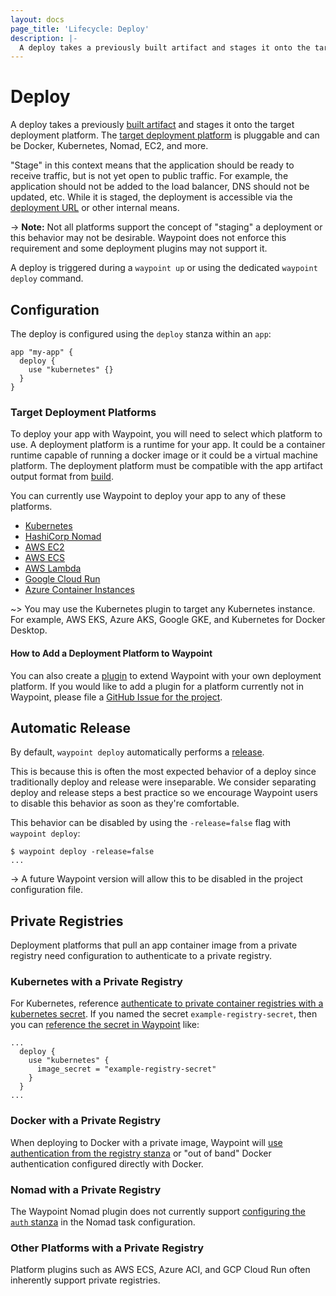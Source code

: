 ```yaml
---
layout: docs
page_title: 'Lifecycle: Deploy'
description: |-
  A deploy takes a previously built artifact and stages it onto the target deployment platform. The target deployment platform is pluggable and can be Docker, Kubernetes, Nomad, EC2, and more.
---
```


# Deploy

A deploy takes a previously [built artifact](/waypoint/docs/lifecycle/build) and stages it onto the target deployment platform. The [target deployment platform](#target-deployment-platforms) is pluggable and can be Docker, Kubernetes, Nomad, EC2, and more.

"Stage" in this context means that the application should be ready to receive
traffic, but is not yet open to public traffic. For example, the application
should not be added to the load balancer, DNS should not be updated, etc.
While it is staged, the deployment is accessible via the
[deployment URL](/waypoint/docs/url#per-deployment-urls) or other internal means.

-> **Note:** Not all platforms support the concept of "staging" a deployment or this
behavior may not be desirable. Waypoint does not enforce this requirement
and some deployment plugins may not support it.

A deploy is triggered during a `waypoint up` or using the dedicated
`waypoint deploy` command.

## Configuration

The deploy is configured using the `deploy` stanza within an `app`:

```hcl
app "my-app" {
  deploy {
    use "kubernetes" {}
  }
}
```

### Target Deployment Platforms

To deploy your app with Waypoint, you will need to select which platform to use.
A deployment platform is a runtime for your app. It could be a container runtime
capable of running a docker image or it could be a virtual machine platform.
The deployment platform must be compatible with the app artifact output format from [build](/waypoint/docs/lifecycle/build).

You can currently use Waypoint to deploy your app to any of these platforms.

- [Kubernetes](/waypoint/integrations/hashicorp/kubernetes)
- [HashiCorp Nomad](/waypoint/integrations/hashicorp/nomad)
- [AWS EC2](/waypoint/integrations/hashicorp/aws-ec2)
- [AWS ECS](/waypoint/integrations/hashicorp/aws-ecs)
- [AWS Lambda](/waypoint/integrations/hashicorp/aws-lambda)
- [Google Cloud Run](/waypoint/integrations/hashicorp/google-cloud-run)
- [Azure Container Instances](/waypoint/integrations/hashicorp/azure-container-instance)

~> You may use the Kubernetes plugin to target any Kubernetes instance. For example, AWS EKS, Azure AKS, Google GKE, and Kubernetes for Docker Desktop.

#### How to Add a Deployment Platform to Waypoint

You can also create a [plugin](/waypoint/integrations) to extend Waypoint with your own deployment platform. If you would like to add a plugin for a platform currently not in Waypoint, please file a [GitHub Issue for the project](https://github.com/hashicorp/waypoint/issues).

## Automatic Release

By default, `waypoint deploy` automatically performs a
[release](/waypoint/docs/lifecycle/release).

This is because this is often the most expected behavior of a deploy
since traditionally deploy and release were inseparable. We consider
separating deploy and release steps a best practice so we encourage
Waypoint users to disable this behavior as soon as they're comfortable.

This behavior can be disabled by using the `-release=false` flag
with `waypoint deploy`:

```shell-session
$ waypoint deploy -release=false
...
```

-> A future Waypoint version will allow this to be disabled in the project
configuration file.

## Private Registries

Deployment platforms that pull an app container image
from a private registry need configuration to authenticate
to a private registry.

### Kubernetes with a Private Registry

For Kubernetes, reference [authenticate to private container registries
with a kubernetes
secret](https://kubernetes.io/docs/tasks/configure-pod-container/pull-image-private-registry/).
If you named the secret `example-registry-secret`, then you can [reference the
secret in Waypoint](/waypoint/integrations/hashicorp/kubernetes/latest/components/platform#parameters.image_secret) like:

```hcl
...
  deploy {
    use "kubernetes" {
      image_secret = "example-registry-secret"
    }
  }
...
```

### Docker with a Private Registry

When deploying to Docker with a private image, Waypoint will [use authentication
from the registry stanza](/waypoint/docs/lifecycle/build#private-registries) or "out
of band" Docker authentication configured directly with Docker.

### Nomad with a Private Registry

The Waypoint Nomad plugin does not currently support [configuring the `auth`
stanza](/nomad/docs/drivers/docker#authentication) in the
Nomad task configuration.

### Other Platforms with a Private Registry

Platform plugins such as AWS ECS, Azure ACI, and GCP Cloud Run often inherently
support private registries.
